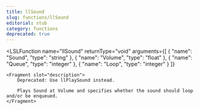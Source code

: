```yaml
---
title: llSound
slug: functions/llSound
editorial: stub
category: functions
deprecated: true
---
```


<LSLFunction
	name="llSound"
	returnType="void"
	arguments={[
	{
		"name": "Sound",
		"type": "string"
	},
	{
		"name": "Volume",
		"type": "float"
	},
	{
		"name": "Queue",
		"type": "integer"
	},
	{
		"name": "Loop",
		"type": "integer"
	}
]}
>
	<Fragment slot="description">
		Deprecated: Use llPlaySound instead.
		
		Plays Sound at Volume and specifies whether the sound should loop and/or be enqueued.
	</Fragment>
</LSLFunction>
